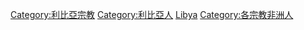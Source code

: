 [[Category:利比亞宗教|Category:利比亞宗教]]
[[Category:利比亞人|Category:利比亞人]]
[[Category:依宗教劃分的各國籍信徒|Libya]]
[[Category:各宗教非洲人|Category:各宗教非洲人]]